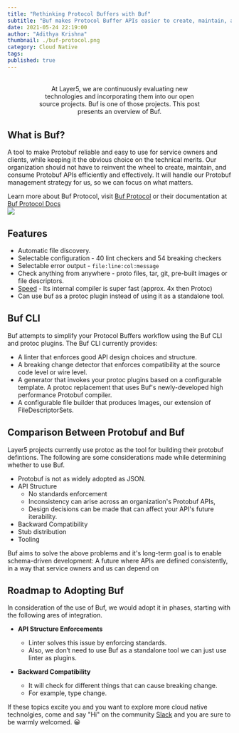 ```yaml
---
title: "Rethinking Protocol Buffers with Buf"
subtitle: "Buf makes Protocol Buffer APIs easier to create, maintain, and consume"
date: 2021-05-24 22:19:00
author: "Adithya Krishna"
thumbnail: ./buf-protocol.png
category: Cloud Native
tags:
published: true
---
```



<BlogWrapper>
<BufProtocol>


<div class="intro" style="text-align:center;margin: 2rem 4rem;"><p>At Layer5, we are continuously evaluating new technologies and incorporating them into our open source projects. Buf is one of those projects. This post presents an overview of Buf.</p></div>


## What is Buf?

<p>A tool to make Protobuf reliable and easy to use for service owners and clients, while keeping it the obvious choice on the technical merits.
Our organization should not have to reinvent the wheel to create, maintain, and consume Protobuf APIs efficiently and effectively. It will handle our Protobuf management strategy for us, so we can focus on what matters.</p>

<div class="fact">Learn more about Buf Protocol, visit <a href="https://buf.build" rel="nofollow">Buf Protocol</a> or their documentation at <a href="https://docs.buf.build/" rel="nofollow">Buf Protocol Docs</a></div>

<img class="problem-image" src={Problems} />

## Features 

- Automatic file discovery. 
- Selectable configuration - 40 lint checkers and 54 breaking checkers
- Selectable error output - `file:line:col:message`
- Check anything from anywhere - proto files, tar, git, pre-built images or file descriptors.
- [Speed](https://docs.buf.build/tour-8/) - Its internal compiler is super fast (approx. 4x then Protoc)
- Can use buf as a protoc plugin instead of using it as a standalone tool.

## Buf CLI

Buf attempts to simplify your Protocol Buffers workflow using the Buf CLI and protoc plugins. The Buf CLI currently provides:

- A linter that enforces good API design choices and structure.
- A breaking change detector that enforces compatibility at the source code level or wire level.
- A generator that invokes your protoc plugins based on a configurable template. A protoc replacement that uses Buf's newly-developed high performance Protobuf compiler.
- A configurable file builder that produces Images, our extension of FileDescriptorSets.

## Comparison Between Protobuf and Buf
Layer5 projects currently use protoc as the tool for building their protobuf defintions. The following are some considerations made while determining whether to use Buf.

- Protobuf is not as widely adopted as JSON.
- API Structure 
  - No standards enforcement
  - Inconsistency can arise across an organization's Protobuf APIs,   
  - Design decisions can be made that can affect your API's future iterability.
- Backward Compatibility
- Stub distribution
- Tooling

<p>Buf aims to solve the above problems and it's long-term goal is to enable schema-driven development: A future where APIs are defined consistently, in a way that service owners and us can depend on</p>

## Roadmap to Adopting Buf
In consideration of the use of Buf, we would adopt it in phases, starting with the following ares of integration.

- **API Structure  Enforcements**
  - Linter solves this issue by enforcing standards. 
  - Also, we don’t need to use Buf as a standalone tool we can just use linter as plugins.


- **Backward Compatibility**
  - It will check for different things that can cause breaking change.
  - For example, type change.

<div class="intro"><p>If these topics excite you and you want to explore more cloud native technolgies, come and say "Hi" on the community <a href="http://slack.layer5.io">Slack</a> and you are sure to be warmly welcomed. <span>😀</span></p></div>

</BufProtocol>
</BlogWrapper>